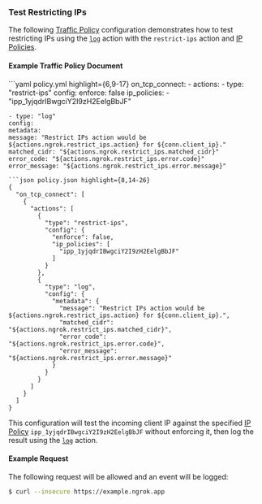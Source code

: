 

### Test Restricting IPs

The following [Traffic Policy](/traffic-policy)
configuration demonstrates how to test restricting IPs using the [`log`](/traffic-policy/actions/log/)
action with the `restrict-ips` action and [IP Policies](/api/resources/ip-policies/).

#### Example Traffic Policy Document

<CodeGroup>
```yaml policy.yml highlight={6,9-17}
on_tcp_connect:
  - actions:
    - type: "restrict-ips"
    config:
    enforce: false
    ip_policies:
    - "ipp_1yjqdrIBwgciY2I9zH2EelgBbJF"

    - type: "log"
    config:
    metadata:
    message: "Restrict IPs action would be ${actions.ngrok.restrict_ips.action} for ${conn.client_ip}."
    matched_cidr: "${actions.ngrok.restrict_ips.matched_cidr}"
    error_code: "${actions.ngrok.restrict_ips.error.code}"
    error_message: "${actions.ngrok.restrict_ips.error.message}"
```
```json policy.json highlight={8,14-26}
{
  "on_tcp_connect": [
    {
      "actions": [
        {
          "type": "restrict-ips",
          "config": {
            "enforce": false,
            "ip_policies": [
              "ipp_1yjqdrIBwgciY2I9zH2EelgBbJF"
            ]
          }
        },
        {
          "type": "log",
          "config": {
            "metadata": {
              "message": "Restrict IPs action would be ${actions.ngrok.restrict_ips.action} for ${conn.client_ip}.",
              "matched_cidr": "${actions.ngrok.restrict_ips.matched_cidr}",
              "error_code": "${actions.ngrok.restrict_ips.error.code}",
              "error_message": "${actions.ngrok.restrict_ips.error.message}"
            }
          }
        }
      ]
    }
  ]
}
```
</CodeGroup>

This configuration will test the incoming client IP against the specified
[IP Policy](/api/resources/ip-policies/) `ipp_1yjqdrIBwgciY2I9zH2EelgBbJF`
without enforcing it, then log the result using the [`log`](/traffic-policy/actions/log/)
action.

#### Example Request

The following request will be allowed and an event will be logged:

```bash
$ curl --insecure https://example.ngrok.app
```
